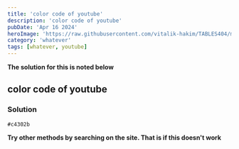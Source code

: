 ```yaml
---
title: 'color code of youtube'
description: 'color code of youtube'
pubDate: 'Apr 16 2024'
heroImage: 'https://raw.githubusercontent.com/vitalik-hakim/TABLES404/main/error_b/misc.png'
category: 'whatever'
tags: [whatever, youtube]
---
```


**The solution for this is noted below**

## color code of youtube

### Solution

```whatever
#c4302b
```

**Try other methods by searching on the site. That is if this doesn't work**
